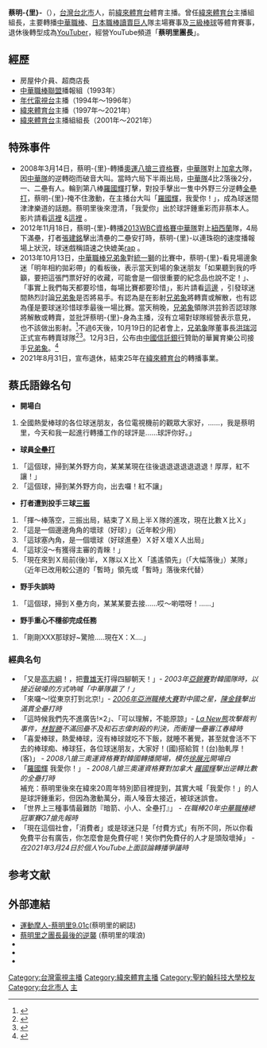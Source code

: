 {{主播資訊
| 主播頭銜     = 前緯來體育台主播
| 主播姓名     = 蔡明-{里}-
| 主播英文名字 = 
| 主播出生年分 =  
| 主播出生日期 = {{birth_date_and_age|1969|8|8}} 
| 星座         =
| 主播照片檔案 =
| 主播照片尺寸 = 
| 主播照片圖說 = 
| 國籍         = {{ROC}}
| 籍貫         = 
| 出生地       = {{TWN}}[[台北市|台北市]]
| 最高學歷     = 新埔工商專校(現[[聖約翰科技大學|聖約翰科技大學]])工業工程科
| 暱稱         = 團長、愛國主播
}}
{{Infobox YouTube personality
| header-color       = 
| honorific_prefix   = 
| name               = 蔡明里團長
| honorific_suffix   = 
| logo               =
| logo_size          =
| logo_alt           =
| logo caption       =
| image              = 
| image_size         =
| alt                = 
| caption            = 
| pseudonym          =
| channel_url        =
| channel_direct_url =
| channels           = [https://www.youtube.com/channel/UCc8FU-MlBUSvYLwlpw8t69g 蔡明里團長]
| creator            = 
| years_active       = 2020年至今
| genre              = 棒球
| subscribers        = 3.87萬
| subscriber_date    = 2021年12月8日
| views              = 4,534,403
| view_date          = 2021年12月8日
}}
'''蔡明-{里}-'''（{{bd|1969年|8月8日|catIdx=T蔡}}），[[台灣|台灣]][[台北市|台北市]]人，前[[緯來體育台|緯來體育台]]體育主播。曾任[[緯來體育台|緯來體育台]]主播組組長，主要轉播[[中華職棒|中華職棒]]、[[日本職棒|日本職棒]][[讀賣巨人|讀賣巨人]]隊主場賽事及[[三級棒球|三級棒球]]等體育賽事，退休後轉型成為[[YouTuber|YouTuber]]，經營YouTube頻道「'''蔡明里團長'''」。

==經歷==
*房屋仲介員、超商店長
*[[中華職棒聯盟|中華職棒聯盟]]播報組（1993年） 
*[[年代電視台|年代電視台]]主播（1994年～1996年） 
*[[緯來體育台|緯來體育台]]主播（1997年～2021年）
*[[緯來體育台|緯來體育台]]主播組組長（2001年～2021年）

==特殊事件==
*2008年3月14日，蔡明-{里}-轉播[[2008年夏季奧運棒球最終資格排名賽|奧運八搶三資格賽]]，[[中華隊|中華隊]]對上[[加拿大|加拿大]]隊，因[[中華隊|中華隊]]的逆轉砲而破音大叫。當時六局下半兩出局，[[中華隊|中華隊]]4比2落後2分，一、二壘有人。輪到第八棒[[高國輝|羅國輝]]打擊，對投手擊出一隻中外野三分逆轉[[全壘打|全壘打]]，蔡明-{里}-掩不住激動，在主播台大叫「[[高國輝|羅國輝]]，我愛你！」，成為球迷間津津樂道的話題。蔡明里後來澄清，「我愛你」出於球評鍾重彩而非蔡本人。影片請看[http://www.youtube.com/watch?v=9cEBv394ugc 這裡] {{Wayback|url=http://www.youtube.com/watch?v=9cEBv394ugc |date=20140301083256 }}&[http://www.youtube.com/watch?v=uAjFtbEwDpY 這裡] {{Wayback|url=http://www.youtube.com/watch?v=uAjFtbEwDpY |date=20140301124236 }}。
*2012年11月18日，蔡明-{里}-轉播[[2013年世界棒球經典賽資格賽|2013WBC資格賽]][[中華隊|中華隊]]對上[[紐西蘭|紐西蘭]]隊，4局下滿壘，打者[[張建銘|張建銘]]擊出清壘的二壘安打時，蔡明-{里}-以連珠砲的速度播報場上狀況，球迷戲稱語速之快媲美[http://www.youtube.com/watch?v=kgI20De97YI rap] {{Wayback|url=http://www.youtube.com/watch?v=kgI20De97YI |date=20140301072801 }}。
*2013年10月13日，[[中華職棒|中華職棒]][[兄弟象|兄弟象]]對[[統一獅|統一獅]]的比賽中，蔡明-{里}-看見場邊象迷「明年相約拋彩帶」的看板後，表示當天到場的象迷朋友「如果聽到我的呼籲，­要把這張門票好好的收藏，可能會是一個很重要的紀念品也說­不定！」、「事實上我們每天都要珍惜，每場比賽都要珍惜」，影片請看[http://www.youtube.com/watch?v=y19uZTMXDCE&feature=share&t=1h36m17s 這邊] {{Wayback|url=http://www.youtube.com/watch?v=y19uZTMXDCE&feature=share&t=1h36m17s |date=20140615002556 }}，引發球迷間熱烈討論[[兄弟象|兄弟象]]是否將易手。有認為是在影射[[兄弟象|兄弟象]]將轉賣或解散，也有認為僅是要球迷珍惜球季最後一場比賽。當天稍晚，[[兄弟象|兄弟象]]領隊洪芸鈴否認球隊將解散或轉賣，並批評蔡明-{里}-身為主播，沒有立場對球隊經營表示意見，也不該做出影射。<ref>{{citeweb|url=http://www.libertytimes.com.tw/2013/new/oct/14/today-sp20.htm?Slots=BSp|title=主播影射收球隊 象領隊怒駁|author=倪婉君|publisher=自由時報|language= zh-tw |date=2013-10-14}}</ref>不過6天後，10月19日的記者會上，[[兄弟象|兄弟象]]隊董事長[[洪瑞河|洪瑞河]]正式宣布轉賣球隊<ref>{{citeweb|url=http://www.cna.com.tw/News/firstnews/201310190032-1.aspx|title=兄弟象不玩了 洪瑞河宣布轉賣|author=林宏翰|publisher=中央社|language=zh-tw|date=2013-10-19|accessdate=2013-10-23|archive-date=2013-10-22|archive-url=https://web.archive.org/web/20131022015952/http://www.cna.com.tw/News/FirstNews/201310190032-1.aspx|dead-url=no}}</ref><ref>{{citeweb|url=http://newtalk.tw/news/2013/10/19/41120.html|title=年虧4、5千萬 兄弟象不玩了、轉賣|author=林朝億|publisher=newtalk|language=zh-tw|date=2013-10-19|accessdate=2013-10-23|archive-date=2013-10-23|archive-url=https://web.archive.org/web/20131023004612/http://newtalk.tw/news/2013/10/19/41120.html|dead-url=no}}</ref>。12月3日，公布由[[中國信託銀行|中國信託銀行]]贊助的華翼育樂公司接手[[兄弟象|兄弟象]]。<ref>{{citeweb|url=http://www.chinatimes.com/realtimenews/20131203003832-260403|title=華翼育樂接手 兄弟象正式更名「中信兄弟」|author=魏喬怡、盧怡秀|publisher=中時電子報|language=zh-tw|date=2013-12-03|accessdate=2013-12-21|archive-date=2013-12-24|archive-url=https://web.archive.org/web/20131224110018/http://www.chinatimes.com/realtimenews/20131203003832-260403|dead-url=no}}</ref>
*2021年8月31日，宣布退休，結束25年在[[緯來體育台|緯來體育台]]的轉播事業。

==蔡氏語錄名句==
* '''開場白'''
# 全國熱愛棒球的各位球迷朋友，各位電視機前的觀眾大家好，……，我是蔡明里，今天和我一起進行轉播工作的球評是……球評你好。」

* '''球員[[全壘打|全壘打]]'''
# 「這個球，掃到某外野方向，某某某現在往後退退退退退退退！厚厚，紅不讓！」
# 「這個球，掃到某外野方向，出去囉！紅不讓」

* '''打者遭到投手三球[[三振|三振]]'''
# 「揮～棒落空，三振出局，結束了Ｘ局上半Ｘ隊的進攻，現在比數Ｘ比Ｘ」
# 「這是一個邊邊角角的壞球（好球）」（近年較少用）
# 「這球塞內角，是一個壞球（好球進壘）Ｘ好Ｘ壞Ｘ人出局」
# 「這球沒～有獲得主審的青睞！」
# 「現在來到Ｘ局前(後)半，Ｘ隊以Ｘ比Ｘ「遙遙領先」（「大幅落後」）某隊」（近年已改用較公道的「暫時」領先或「暫時」落後來代替）

* '''野手失誤時'''
# 「這個球，掃到Ｘ壘方向，某某某要去接……哎～喲喂呀！……」

* '''野手重心不穩卻完成任務'''
# 「剛剛XXX那球好~驚險.....現在X：X....」
===經典名句===
* 「又是[[高志綱|高志綱]]！，把[[曹雄天|曹雄天]]打得四腳朝天！」- ''2003年[[亞錦賽|亞錦賽]]對韓國隊時，以接近破嗓的方式吶喊「中華隊贏了！」''
* 「來囉～!從東京打到北京!」- ''[[2006年亞洲職棒大賽|2006年亞洲職棒大賽]]對中國之星，[[陳金鋒|陳金鋒]]擊出滿貫全壘打時''
* 「這時候我們先不進廣告!×2」、「可以理解，不能原諒」- ''[[La_New熊|La New熊]]攻擊裁判事件，[[林智勝|林智勝]]不滿回壘不及和石志偉刺殺的判決，而衝撞一壘審江春緯時''
* 「喜愛棒球，熱愛棒球，沒有棒球就吃不下飯，就睡不著覺，甚至就會活不下去的棒球痴、棒球狂，各位球迷朋友，大家好！(國)搭給賀！(台)胎軋厚！(客)」 - ''2008八搶三奧運資格賽對韓國轉播開場，模仿[[徐展元|徐展元]]開場白''
* 「[[羅國輝|羅國輝]]  我愛你！」 - ''2008八搶三奧運資格賽對加拿大 [[羅國輝|羅國輝]]擊出逆轉比數的全壘打時'' <br> 補充：蔡明里後來在緯來20周年特別節目裡提到，其實大喊「我愛你！」的人是球評鍾重彩，但因為激動萬分，兩人嗓音太接近，被球迷誤會。
* 「世界上三種事情最難防『暗箭、小人、全壘打』」 - ''在職棒20年[[中華職棒|中華職棒]]總冠軍賽G7搶先報時''
* 「現在這個社會，「消費者」或是球迷只是「付費方式」有所不同，所以你看免費平台有廣告，你怎麼會是免費仔呢！笑你們免費仔的人才是頭殼壞掉」 - ''在2021年3月24日於個人YouTube上面談論轉播爭議時''

==参考文献==
{{reflist}}
[[Category:台灣電視主播|Category:台灣電視主播]]
[[Category:緯來體育主播|Category:緯來體育主播]]
[[Category:聖約翰科技大學校友|Category:聖約翰科技大學校友]]
[[Category:台北市人|Category:台北市人]]
[[Category:中華職棒播報員|主]]

==外部連結==
*[https://web.archive.org/web/20080704174808/http://tw.myblog.yahoo.com/baseball-life/ 運動摩人-蔡明里9.01c](蔡明里的網誌)
*[http://www.plurk.com/tml8888 蔡明里之團長最後的逆襲] {{Wayback|url=http://www.plurk.com/tml8888 |date=20130817110725 }}(蔡明里的噗浪)
*{{facebook page|profile=y|107199850732832|蔡明里團長}}
*{{YouTube|c=UCc8FU-MlBUSvYLwlpw8t69g|蔡明里團長}}
*{{台灣棒球維基館}}